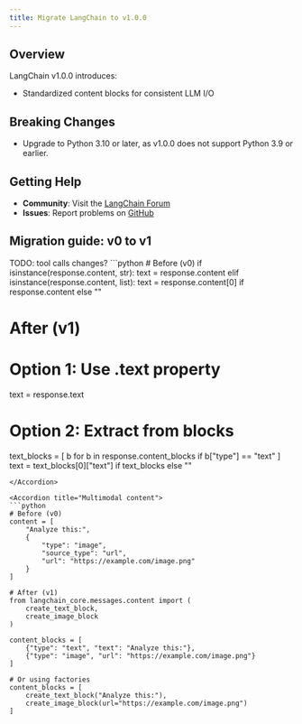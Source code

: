 ```yaml
---
title: Migrate LangChain to v1.0.0
---
```



<AlphaCallout />

## Overview

LangChain v1.0.0 introduces:
- Standardized content blocks for consistent LLM I/O

## Breaking Changes

- Upgrade to Python 3.10 or later, as v1.0.0 does not support Python 3.9 or earlier.



## Getting Help

- **Community**: Visit the [LangChain Forum](https://forum.langchain.com)
- **Issues**: Report problems on [GitHub](https://github.com/langchain-ai/langchain/issues)















## Migration guide: v0 to v1

<AccordionGroup>
TODO: tool calls changes?

<Accordion title="Text content handling">
```python
# Before (v0)
if isinstance(response.content, str):
    text = response.content
elif isinstance(response.content, list):
    text = response.content[0] if response.content else ""

# After (v1)

# Option 1: Use .text property
text = response.text

# Option 2: Extract from blocks
text_blocks = [
    b for b in response.content_blocks 
    if b["type"] == "text"
]
text = text_blocks[0]["text"] if text_blocks else ""
```
</Accordion>

<Accordion title="Multimodal content">
```python
# Before (v0)
content = [
    "Analyze this:",
    {
        "type": "image",
        "source_type": "url",
        "url": "https://example.com/image.png"
    }
]

# After (v1)
from langchain_core.messages.content import (
    create_text_block,
    create_image_block
)

content_blocks = [
    {"type": "text", "text": "Analyze this:"},
    {"type": "image", "url": "https://example.com/image.png"}
]

# Or using factories
content_blocks = [
    create_text_block("Analyze this:"),
    create_image_block(url="https://example.com/image.png")
]
```
</Accordion>
</AccordionGroup>